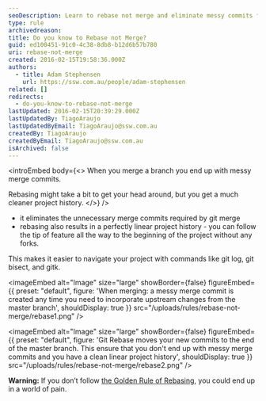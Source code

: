 ```yaml
---
seoDescription: Learn to rebase not merge and eliminate messy commits for a cleaner project history.
type: rule
archivedreason:
title: Do you know to Rebase not Merge?
guid: ed100451-91c0-4c38-8db8-b12d6b57b780
uri: rebase-not-merge
created: 2016-02-15T19:58:36.000Z
authors:
  - title: Adam Stephensen
    url: https://ssw.com.au/people/adam-stephensen
related: []
redirects:
  - do-you-know-to-rebase-not-merge
lastUpdated: 2016-02-15T20:39:29.000Z
lastUpdatedBy: TiagoAraujo
lastUpdatedByEmail: TiagoAraujo@ssw.com.au
createdBy: TiagoAraujo
createdByEmail: TiagoAraujo@ssw.com.au
isArchived: false
---
```


<introEmbed
  body={<>
When you merge a branch you end up with messy merge commits.

Rebasing might take a bit to get your head around, but you get a much cleaner project history.
  </>}
/>
- it eliminates the unnecessary merge commits required by git merge
- rebasing also results in a perfectly linear project history - you can follow the tip of feature all the way to the beginning of the project without any forks.

This makes it easier to navigate your project with commands like git log, git bisect, and gitk.


<imageEmbed
  alt="Image"
  size="large"
  showBorder={false}
  figureEmbed={{
    preset: "default",
    figure: 'When merging: a messy merge commit is created any time you need to incorporate upstream changes from the master branch',
    shouldDisplay: true
  }}
  src="/uploads/rules/rebase-not-merge/rebase1.png"
/>


<imageEmbed
  alt="Image"
  size="large"
  showBorder={false}
  figureEmbed={{
    preset: "default",
    figure: 'Git Rebase moves your new commits to the end of the master branch. This ensure that you don\'t end up with messy merge commits and you have a clean linear project history',
    shouldDisplay: true
  }}
  src="/uploads/rules/rebase-not-merge/rebase2.png"
/>

**Warning:** If you don’t follow [the Golden Rule of Rebasing](/the-golden-rule-of-rebasing), you could end up in a world of pain.
